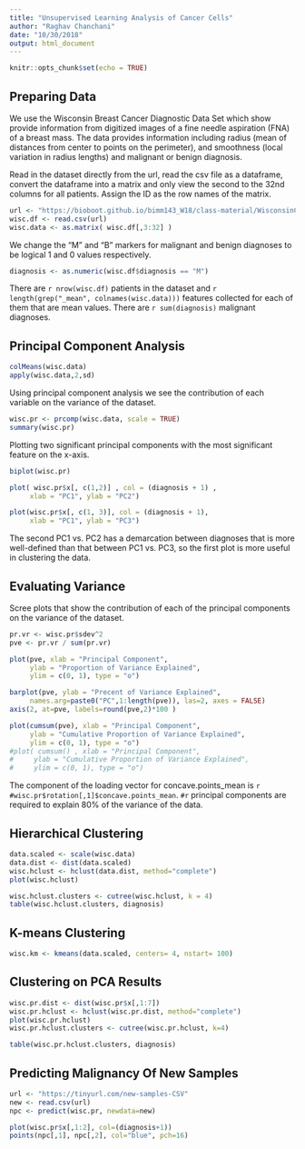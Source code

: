 ```yaml
---
title: "Unsupervised Learning Analysis of Cancer Cells"
author: "Raghav Chanchani"
date: "10/30/2018"
output: html_document
---
```


```r
knitr::opts_chunk$set(echo = TRUE)
```

## Preparing Data

We use the Wisconsin Breast Cancer Diagnostic Data Set which show provide information from digitized images of a fine needle aspiration (FNA) of a breast mass. The data provides information including radius (mean of distances from center to points on the perimeter), and smoothness (local variation in radius lengths) and malignant or benign diagnosis.

Read in the dataset directly from the url, read the csv file as a dataframe, convert the dataframe into a matrix and only view the second to the 32nd columns for all patients. Assign the ID as the row names of the matrix.
```r
url <- "https://bioboot.github.io/bimm143_W18/class-material/WisconsinCancer.csv"
wisc.df <- read.csv(url)
wisc.data <- as.matrix( wisc.df[,3:32] )
```

We change the "M" and "B" markers for malignant and benign diagnoses to be logical 1 and 0 values respectively.
```r
diagnosis <- as.numeric(wisc.df$diagnosis == "M")
```

There are `r nrow(wisc.df)` patients in the dataset and `r length(grep("_mean", colnames(wisc.data)))` features collected for each of them that are mean values. There are `r sum(diagnosis)` malignant diagnoses.

## Principal Component Analysis

```r
colMeans(wisc.data)
apply(wisc.data,2,sd)
```

Using principal component analysis we see the contribution of each variable on the variance of the dataset.
```r
wisc.pr <- prcomp(wisc.data, scale = TRUE)
summary(wisc.pr)
```

Plotting two significant principal components with the most significant feature on the x-axis.
```r
biplot(wisc.pr)

plot( wisc.pr$x[, c(1,2)] , col = (diagnosis + 1) , 
     xlab = "PC1", ylab = "PC2")

plot(wisc.pr$x[, c(1, 3)], col = (diagnosis + 1), 
     xlab = "PC1", ylab = "PC3")
```
The second PC1 vs. PC2 has a demarcation between diagnoses that is more well-defined than that between PC1 vs. PC3, so the first plot is more useful in clustering the data.

## Evaluating Variance
Scree plots that show the contribution of each of the principal components on the variance of the dataset.
```r
pr.vr <- wisc.pr$sdev^2
pve <- pr.vr / sum(pr.vr)

plot(pve, xlab = "Principal Component", 
     ylab = "Proportion of Variance Explained", 
     ylim = c(0, 1), type = "o")

barplot(pve, ylab = "Precent of Variance Explained",
     names.arg=paste0("PC",1:length(pve)), las=2, axes = FALSE)
axis(2, at=pve, labels=round(pve,2)*100 )

plot(cumsum(pve), xlab = "Principal Component", 
     ylab = "Cumulative Proportion of Variance Explained", 
     ylim = c(0, 1), type = "o")
#plot( cumsum() , xlab = "Principal Component", 
#     ylab = "Cumulative Proportion of Variance Explained", 
#     ylim = c(0, 1), type = "o")
```

The component of the loading vector for concave.points_mean is `r #wisc.pr$rotation[,1]$concave.points_mean`. `#r ` principal components are required to explain 80% of the variance of the data.

## Hierarchical Clustering

```r
data.scaled <- scale(wisc.data)
data.dist <- dist(data.scaled)
wisc.hclust <- hclust(data.dist, method="complete")
plot(wisc.hclust)
```
```r
wisc.hclust.clusters <- cutree(wisc.hclust, k = 4)
table(wisc.hclust.clusters, diagnosis)
```

## K-means Clustering

```r
wisc.km <- kmeans(data.scaled, centers= 4, nstart= 100)
```

## Clustering on PCA Results

```r
wisc.pr.dist <- dist(wisc.pr$x[,1:7])
wisc.pr.hclust <- hclust(wisc.pr.dist, method="complete")
plot(wisc.pr.hclust)
wisc.pr.hclust.clusters <- cutree(wisc.pr.hclust, k=4)

table(wisc.pr.hclust.clusters, diagnosis)

```

## Predicting Malignancy Of New Samples

```r
url <- "https://tinyurl.com/new-samples-CSV"
new <- read.csv(url)
npc <- predict(wisc.pr, newdata=new)

plot(wisc.pr$x[,1:2], col=(diagnosis+1))
points(npc[,1], npc[,2], col="blue", pch=16)
```
